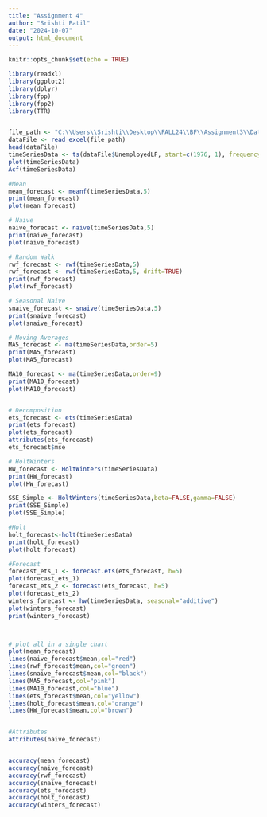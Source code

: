 ---
title: "Assignment 4"
author: "Srishti Patil"
date: "2024-10-07"
output: html_document
---

```{r setup, include=FALSE}
knitr::opts_chunk$set(echo = TRUE)
```

```{r}
library(readxl)
library(ggplot2)
library(dplyr)
library(fpp)
library(fpp2)
library(TTR)


file_path <- "C:\\Users\\Srishti\\Desktop\\FALL24\\BF\\Assignment3\\Data_NewYork.xlsx"
dataFile <- read_excel(file_path)
head(dataFile)
timeSeriesData <- ts(dataFile$UnemployedLF, start=c(1976, 1), frequency=12)
plot(timeSeriesData)
Acf(timeSeriesData)

#Mean
mean_forecast <- meanf(timeSeriesData,5)
print(mean_forecast)
plot(mean_forecast)

# Naive
naive_forecast <- naive(timeSeriesData,5)
print(naive_forecast)
plot(naive_forecast)

# Random Walk
rwf_forecast <- rwf(timeSeriesData,5)
rwf_forecast <- rwf(timeSeriesData,5, drift=TRUE)
print(rwf_forecast)
plot(rwf_forecast)

# Seasonal Naive
snaive_forecast <- snaive(timeSeriesData,5)
print(snaive_forecast)
plot(snaive_forecast)

# Moving Averages
MA5_forecast <- ma(timeSeriesData,order=5)
print(MA5_forecast)
plot(MA5_forecast)

MA10_forecast <- ma(timeSeriesData,order=9)
print(MA10_forecast)
plot(MA10_forecast)


# Decomposition
ets_forecast <- ets(timeSeriesData)
print(ets_forecast)
plot(ets_forecast)
attributes(ets_forecast)
ets_forecast$mse

# HoltWinters
HW_forecast <- HoltWinters(timeSeriesData)
print(HW_forecast)
plot(HW_forecast)

SSE_Simple <- HoltWinters(timeSeriesData,beta=FALSE,gamma=FALSE)
print(SSE_Simple)
plot(SSE_Simple)

#Holt
holt_forecast<-holt(timeSeriesData)
print(holt_forecast)
plot(holt_forecast)

#Forecast
forecast_ets_1 <- forecast.ets(ets_forecast, h=5)
plot(forecast_ets_1)
forecast_ets_2 <- forecast(ets_forecast, h=5)
plot(forecast_ets_2)
winters_forecast <- hw(timeSeriesData, seasonal="additive")
plot(winters_forecast)
print(winters_forecast)



# plot all in a single chart
plot(mean_forecast)
lines(naive_forecast$mean,col="red")
lines(rwf_forecast$mean,col="green")
lines(snaive_forecast$mean,col="black")
lines(MA5_forecast,col="pink")
lines(MA10_forecast,col="blue")
lines(ets_forecast$mean,col="yellow")
lines(holt_forecast$mean,col="orange")
lines(HW_forecast$mean,col="brown")


#Attributes
attributes(naive_forecast)


accuracy(mean_forecast)
accuracy(naive_forecast)
accuracy(rwf_forecast)
accuracy(snaive_forecast)
accuracy(ets_forecast)
accuracy(holt_forecast)
accuracy(winters_forecast)


```


